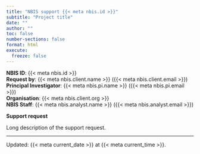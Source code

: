 ```yaml
---
title: "NBIS support {{< meta nbis.id >}}"
subtitle: "Project title"
date: ""
author: ""
toc: false
number-sections: false
format: html
execute:
  freeze: false
---
```


::: {.alert .alert-secondary}
**NBIS ID**: {{< meta nbis.id >}}  
**Request by**: {{< meta nbis.client.name >}} ({{< meta nbis.client.email >}})  
**Principal Investigator**: {{< meta nbis.pi.name >}} ({{< meta nbis.pi.email >}})  
**Organisation**: {{< meta nbis.client.org >}}  
**NBIS Staff**: {{< meta nbis.analyst.name >}} ({{< meta nbis.analyst.email >}})  
:::

**Support request**

Long description of the support request.

---

::: {.small}
Updated: {{< meta current_date >}}  at {{< meta current_time >}}.
:::
